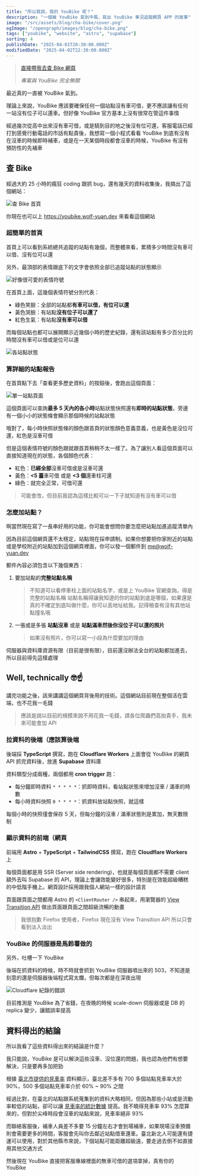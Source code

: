 ```yaml
---
title: "所以我說，我的 YouBike 呢？"
description: "一個被 YouBike 氣到中風，寫出 YouBike 車況追蹤網頁 APP 的故事"
image: "/src/assets/blog/cha-bike/cover.png"
ogImage: "/opengraph/images/blog/cha-bike.png"
tags: ["youbike", "website", "astro", "supabase"]
sorting: 4
publishDate: "2025-04-01T20:30:00.000Z"
modifiedDate: "2025-04-02T22:30:00.000Z"
---
```


> [直接帶我去查 Bike 網頁](https://youbike.wolf-yuan.dev/)
>
> *專案與 YouBike 完全無關*

最近真的一直被 YouBike 氣到。

理論上來說，YouBike 應該要確保任何一個站點沒有車可借，更不應該讓有任何一站沒有位子可以還車。但好像 YouBike 官方基本上沒有很常在管這件事情

經過幾次從高中出來沒有車可借，或是騎到目的地之後沒有位可還，客服電話已經打到感覺行動電話的市話有點貴後，我想寫一個小程式看看 YouBike 到底有沒有在沒車的時候即時補車，或是在一天某個時段都會沒車的時候，YouBike 有沒有預防性的先補車

## 查 Bike

經過大約 25 小時的瘋狂 coding 跟抓 bug，還有幾天的資料收集後，我搞出了這個網站：

![查 Bike 首頁](../../assets/blog/cha-bike/chabike-zh.png)

你現在也可以上 https://youbike.wolf-yuan.dev 來看看這個網站

### 超簡單的首頁

首頁上可以看到系統總共追蹤的站點有幾個，而整體來看，累積多少時間沒有車可以借、沒有位可以還

另外，最頂部的表情跟底下的文字會依照全部已追蹤站點的狀態顯示

![好像很可愛的表情符號](../../assets/blog/cha-bike/emoji.png)

在首頁上面，這幾個表情符號分別代表：

- 綠色笑臉：全部的站點都**有車可以借，有位可以還**
- 黃色哭臉：有站點**沒有位子可以還了**
- 紅色生氣：有站點**沒有車可以借**

而每個站點也都可以展開顯示近幾個小時的歷史紀錄，還有該站點有多少百分比的時間沒有車可以借或是位可以還

![各站點狀態](../../assets/blog/cha-bike/stationcard-zh.png)

### 算詳細的站點報告

在首頁點下去「查看更多歷史資料」的按鈕後，會跑出這個頁面：

![單一站點頁面](../../assets/blog/cha-bike/stationpage-zh.png)

這個頁面可以查詢**最多 5 天內的各小時**站點狀態快照還有**即時的站點狀態**，旁邊有一個小小的狀態條會顯示那個時候的站點狀態

哦對了，每小時快照狀態條的顏色跟首頁的狀態顏色意義意義，也是黃色是沒位可還，紅色是沒車可借

但是這個表情符號的顏色跟就跟首頁稍稍不太一樣了。為了讓別人看這個頁面可以直接知道現在的狀態，各個顏色代表：

- 紅色：**已經全部**沒車可借或是沒車可還
- 黃色：**\<5 臺**車可借 或是 **\<3 個**還車柱可還
- 綠色：就完全正常，可借可還

> 可能會改，但目前我認為這樣比較可以一下子就知道有沒有車可以借

### 怎麼加站點？

啊當然現在寫了一長串好用的功能，你可能會想問你要怎麼把站點加進追蹤清單內

因為目前這個網頁還不太穩定，站點現在採申請制。如果你想要把你家附近的站點或是學校附近的站點加到這個網頁裡面，你可以發一個郵件到 [me@wolf-yuan.dev](mailto:me@wolf-yuan.dev?subject=%E6%9F%A5%20Bike%20%E7%AB%99%E9%BB%9E%E7%94%B3%E8%AB%8B)

郵件內容必須包含以下幾個東西：

1. 要加站點的**完整站點名稱**
   > 不知道可以看停車柱上面的站點名字，或是上 YouBike 官網查詢。得是完整的站點名稱
   > 站點名稱得讓我知道的你的站點到底是哪個，如果還是真的不確定到底叫做什麼，你可以丟地址給我。記得檢查有沒有其他站點撞名哦
2. 一張或是多張 **站點沒車** 或是 **站點滿車然後你沒位子可以還的照片**
   > 如果沒有照片，你可以寫一小段為什麼要加的理由

伺服器與資料庫資源有限（目前是很有限），目前還沒辦法全台的站點都加進去，所以目前得先這樣處理

## Well, technically 🤓☝️

講完功能之後，該來講講這個網頁背後用的技術。這個網站目前現在整個活在雲端，也不花我一毛錢

> 應該是說以目前的規模來說不用花我一毛錢，請各位爬蟲們高抬貴手，我未來可能會加 API

### 拉資料的後端（應該算後端

後端採 **TypeScript** 撰寫，跑在 **Cloudflare Workers** 上面會從 YouBike 的網頁 API 抓完資料後，放進 **Supabase** 資料庫

資料類型分成兩種，兩個都用 **cron trigger** 跑：

- 每分鐘即時資料 `* * * * *`：抓即時資料，看站點狀態來增加沒車 / 滿車的時數
- 每小時資料快照 `0 * * * *`：抓資料放站點快照，就這樣

每個小時的快照僅會保存 5 天，但每分鐘的沒車 / 滿車狀態則是累加，無天數限制

### 顯示資料的前端（網頁

前端用 **Astro** + **TypeScript** + **TailwindCSS** 撰寫，跑在 **Cloudflare Workers** 上

每個頁面都是用 SSR (Server side rendering)，也就是每個頁面都不需要 client 額外去叫 Supabase 的 API，理論上會讓效能變好很多，特別是在效能超級糟糕的中低階手機上。網頁設計採用跟我個人網站一樣的設計語言

頁面跟頁面之間都用 Astro 的 `<ClientRouter />` 串起來，用瀏覽器的 [View Transition API](https://developer.mozilla.org/en-US/docs/Web/API/View_Transition_API) 做出頁面跟頁面之間超級流暢的動畫

> 我很抱歉 Firefox 使用者，Firefox 現在沒有 View Transition API 所以只會看到淡入淡出

### YouBike 的伺服器是馬鈴薯做的

另外，吐槽一下 YouBike

後端在抓資料的時候，時不時就會抓到 YouBike 伺服器噴出來的 503，不知道是刻意的還是伺服器後端程式寫太爛，但每次都是在深夜出現

![Cloudflare 紀錄的錯誤](../../assets/blog/cha-bike/grabber-error.png)

目前推測是 YouBike 為了省錢，在夜晚的時候 scale-down 伺服器或是 DB 的 replica 變少，讓錯誤率提高

## 資料得出的結論

所以我看了這些資料得出來的結論是什麼？

我只能說，YouBike 是可以解決這些沒車、沒位還的問題，我也認為他們有想要解決，只是要再多加把勁

根據 [臺北市提供的見車率](https://data.taipei/dataset/detail?id=ba0dafae-043c-4730-b97e-2defd7af766c) 資料顯示，臺北差不多有 700 多個站點見車率大於 90%，500 多個站點見車率介於 60% ~ 90% 之間

經過比對，在臺北的站點跟系統蒐集到的資料大略相同，但因為那些小站或是流動率較低的站點，卻可以讓 [見車率的統計數據](https://www.traffic.ntpc.gov.tw/home.jsp?id=54fa46e9e522dde4&act=be4f48068b2b0031&dataserno=c45bbd64880bc80ae4633331e8262fde&mserno=39e5192ff77897e0ae099c1886ca9b09) 提高。我不曉得見車率 93% 怎麼算來的，但對於尖峰時段會沒車的站點來說，見車率絕非 93%

而聯絡客服後，補車人員差不多要 15 分鐘左右才會到場補車，如果現場沒車預備則會需要更多的時間，客服會先叫你去鄰近站點借車還車。臺北新北人可能還有捷運可以使用，對於其他縣市來說，下個站點可能距離超級遠，要走過去倒不如直接用其他交通方式

然後現在 YouBike 直接把客服專線裡面的無車可借的選項拿掉，真有你的 YouBike
